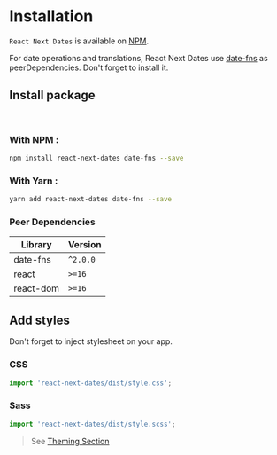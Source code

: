 
<Meta title="Documentation/Installation" />

# Installation

`React Next Dates` is available on [NPM](https://www.npmjs.com/package/react-next-dates).

For date operations and translations, React Next Dates use [date-fns](https://date-fns.org/) as peerDependencies. Don't forget to install it.

## Install package

<br />

### With NPM :

```sh
npm install react-next-dates date-fns --save
```

### With Yarn :

```sh
yarn add react-next-dates date-fns --save
```

### Peer Dependencies

| Library   | Version  |
| --------- | -------- |
| date-fns  | `^2.0.0` |
| react     | `>=16`   |
| react-dom | `>=16`   |

## Add styles

Don't forget to inject stylesheet on your app.

### CSS

```js
import 'react-next-dates/dist/style.css';
```

### Sass

```js
import 'react-next-dates/dist/style.scss';
```

> See [Theming Section](?path=/docs/documentation-theming--page)
